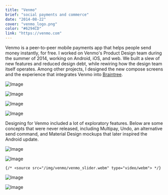```yaml
---
title: "Venmo"
brief: "social payments and commerce"
date: "2014-08-22"
cover: "venmo_logo.png"
color: "#6294CD"
link: "https://venmo.com"
---
```


Venmo is a peer-to-peer mobile payments app that helps people send money instantly, for free. I worked on Venmo's Product Design team during the summer of 2014, working on Android, iOS, and web. We built a slew of new features and reduced design debt, while rewiring how the design team itself operates. Among other projects, I designed the new compose screens and the experience that integrates Venmo into <a href="https://www.braintreepayments.com">Braintree</a>.

![Image](@/images/projects/venmo/venmo_store-single.png)

![Image](@/images/projects/venmo/venmo_store-multi.png)

![Image](@/images/projects/venmo/venmo_store-feed.png)

![Image](@/images/projects/venmo/venmo_vzero-android.png)

Designing for Venmo included a lot of exploratory features. Below are some concepts that were never released, including Multipay, Undo, an alternative send command, and Material Design mockups that later inspired the Android update.

![Image](@/images/projects/venmo/venmo_multipay.png)

![Image](@/images/projects/venmo/venmo_undo.png)

    {/* <source src="/img/venmo/venmo_slider.webm" type="video/webm"> */}

![Image](@/images/projects/venmo/venmo_material-friends.png)

![Image](@/images/projects/venmo/venmo_material-feed.png)
